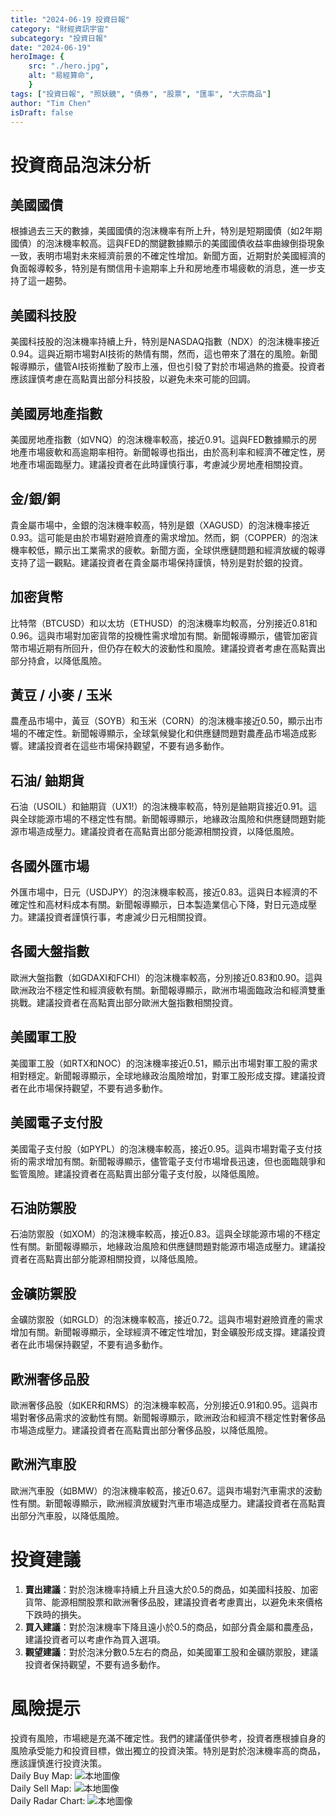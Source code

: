 ```yaml
---
title: "2024-06-19 投資日報"
category: "財經資訊宇宙"
subcategory: "投資日報"
date: "2024-06-19"
heroImage: {
    src: "./hero.jpg",
    alt: "易經算命",
    }
tags: ["投資日報", "照妖鏡", "債券", "股票", "匯率", "大宗商品"]
author: "Tim Chen"
isDraft: false
---
```

# 投資商品泡沫分析

## 美國國債
根據過去三天的數據，美國國債的泡沫機率有所上升，特別是短期國債（如2年期國債）的泡沫機率較高。這與FED的關鍵數據顯示的美國國債收益率曲線倒掛現象一致，表明市場對未來經濟前景的不確定性增加。新聞方面，近期對於美國經濟的負面報導較多，特別是有關信用卡逾期率上升和房地產市場疲軟的消息，進一步支持了這一趨勢。

## 美國科技股
美國科技股的泡沫機率持續上升，特別是NASDAQ指數（NDX）的泡沫機率接近0.94。這與近期市場對AI技術的熱情有關，然而，這也帶來了潛在的風險。新聞報導顯示，儘管AI技術推動了股市上漲，但也引發了對於市場過熱的擔憂。投資者應該謹慎考慮在高點賣出部分科技股，以避免未來可能的回調。

## 美國房地產指數
美國房地產指數（如VNQ）的泡沫機率較高，接近0.91。這與FED數據顯示的房地產市場疲軟和高逾期率相符。新聞報導也指出，由於高利率和經濟不確定性，房地產市場面臨壓力。建議投資者在此時謹慎行事，考慮減少房地產相關投資。

## 金/銀/銅
貴金屬市場中，金銀的泡沫機率較高，特別是銀（XAGUSD）的泡沫機率接近0.93。這可能是由於市場對避險資產的需求增加。然而，銅（COPPER）的泡沫機率較低，顯示出工業需求的疲軟。新聞方面，全球供應鏈問題和經濟放緩的報導支持了這一觀點。建議投資者在貴金屬市場保持謹慎，特別是對於銀的投資。

## 加密貨幣
比特幣（BTCUSD）和以太坊（ETHUSD）的泡沫機率均較高，分別接近0.81和0.96。這與市場對加密貨幣的投機性需求增加有關。新聞報導顯示，儘管加密貨幣市場近期有所回升，但仍存在較大的波動性和風險。建議投資者考慮在高點賣出部分持倉，以降低風險。

## 黃豆 / 小麥 / 玉米
農產品市場中，黃豆（SOYB）和玉米（CORN）的泡沫機率接近0.50，顯示出市場的不確定性。新聞報導顯示，全球氣候變化和供應鏈問題對農產品市場造成影響。建議投資者在這些市場保持觀望，不要有過多動作。

## 石油/ 鈾期貨
石油（USOIL）和鈾期貨（UX1!）的泡沫機率較高，特別是鈾期貨接近0.91。這與全球能源市場的不穩定性有關。新聞報導顯示，地緣政治風險和供應鏈問題對能源市場造成壓力。建議投資者在高點賣出部分能源相關投資，以降低風險。

## 各國外匯市場
外匯市場中，日元（USDJPY）的泡沫機率較高，接近0.83。這與日本經濟的不確定性和高材料成本有關。新聞報導顯示，日本製造業信心下降，對日元造成壓力。建議投資者謹慎行事，考慮減少日元相關投資。

## 各國大盤指數
歐洲大盤指數（如GDAXI和FCHI）的泡沫機率較高，分別接近0.83和0.90。這與歐洲政治不穩定性和經濟疲軟有關。新聞報導顯示，歐洲市場面臨政治和經濟雙重挑戰。建議投資者在高點賣出部分歐洲大盤指數相關投資。

## 美國軍工股
美國軍工股（如RTX和NOC）的泡沫機率接近0.51，顯示出市場對軍工股的需求相對穩定。新聞報導顯示，全球地緣政治風險增加，對軍工股形成支撐。建議投資者在此市場保持觀望，不要有過多動作。

## 美國電子支付股
美國電子支付股（如PYPL）的泡沫機率較高，接近0.95。這與市場對電子支付技術的需求增加有關。新聞報導顯示，儘管電子支付市場增長迅速，但也面臨競爭和監管風險。建議投資者在高點賣出部分電子支付股，以降低風險。

## 石油防禦股
石油防禦股（如XOM）的泡沫機率較高，接近0.83。這與全球能源市場的不穩定性有關。新聞報導顯示，地緣政治風險和供應鏈問題對能源市場造成壓力。建議投資者在高點賣出部分能源相關投資，以降低風險。

## 金礦防禦股
金礦防禦股（如RGLD）的泡沫機率較高，接近0.72。這與市場對避險資產的需求增加有關。新聞報導顯示，全球經濟不確定性增加，對金礦股形成支撐。建議投資者在此市場保持觀望，不要有過多動作。

## 歐洲奢侈品股
歐洲奢侈品股（如KER和RMS）的泡沫機率較高，分別接近0.91和0.95。這與市場對奢侈品需求的波動性有關。新聞報導顯示，歐洲政治和經濟不穩定性對奢侈品市場造成壓力。建議投資者在高點賣出部分奢侈品股，以降低風險。

## 歐洲汽車股
歐洲汽車股（如BMW）的泡沫機率較高，接近0.67。這與市場對汽車需求的波動性有關。新聞報導顯示，歐洲經濟放緩對汽車市場造成壓力。建議投資者在高點賣出部分汽車股，以降低風險。

# 投資建議

1. **賣出建議**：對於泡沫機率持續上升且遠大於0.5的商品，如美國科技股、加密貨幣、能源相關股票和歐洲奢侈品股，建議投資者考慮賣出，以避免未來價格下跌時的損失。
2. **買入建議**：對於泡沫機率下降且遠小於0.5的商品，如部分貴金屬和農產品，建議投資者可以考慮作為買入選項。
3. **觀望建議**：對於泡沫分數0.5左右的商品，如美國軍工股和金礦防禦股，建議投資者保持觀望，不要有過多動作。

# 風險提示

投資有風險，市場總是充滿不確定性。我們的建議僅供參考，投資者應根據自身的風險承受能力和投資目標，做出獨立的投資決策。特別是對於泡沫機率高的商品，應該謹慎進行投資決策。
<br />
Daily Buy Map:
![本地圖像](./buyMap.svg)
<br />
Daily Sell Map:
![本地圖像](./sellMap.svg)
<br />
Daily Radar Chart:
![本地圖像](./radar.svg)
<br />
